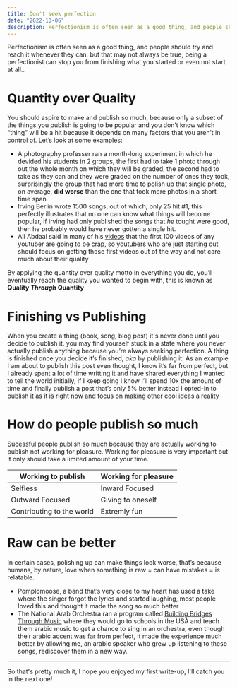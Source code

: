 ```yaml
---
title: Don't seek perfection
date: "2022-10-06"
description: Perfectionism is often seen as a good thing, and people should try and reach it whenever they can, but that may not always be true, being a perfectionist can stop you from finishing what you started or even not start at all..
---
```


Perfectionism is often seen as a good thing, and people should try and reach it whenever they can, but that may not always be true, being a perfectionist can stop you from finishing what you started or even not start at all..

# Quantity over Quality

You should aspire to make and publish so much, because only a subset of the things you publish is going to be popular and you don’t know which “thing” will be a hit because it depends on many factors that you aren’t in control of. Let’s look at some examples:

- A photography professer ran a month-long experiment in which he devided his students in 2 groups, the first had to take 1 photo through out the whole month on which they will be graded, the second had to take as they can and they were graded on the number of ones they took, surprisingly the group that had more time to polish up that single photo, on average, **did worse** than the one that took more photos in a short time span
- Irving Berlin wrote 1500 songs, out of which, only 25 hit #1, this perfectly illustrates that no one can know what things will become popular, if irving had only published the songs that _he_ tought were good, then he probably would have never gotten a single hit.
- Ali Abdaal said in many of his [videos](https://twitter.com/aliabdaal/status/1362144792197611523) that the first 100 videos of any youtuber are going to be crap, so youtubers who are just starting out should focus on getting those first videos out of the way and not care much about their quality

By applying the quantity over quality motto in everything you do, you’ll eventually reach the quality you wanted to begin with, this is known as **Quality _Through_ Quantity**

# Finishing vs Publishing

When you create a thing (book, song, blog post) it's never done until you decide to publish it. you may find yourself stuck in a state where you never actually publish anything because you’re always seeking perfection. A thing is finished once you decide it’s finished, _aka_ by publishing it.
As an example I am about to publish this post even thought, I know it’s far from perfect, but I already spent a lot of time writting it and have shared everything I wanted to tell the world initially, if I keep going I know I’ll spend 10x the amount of time and finally publish a post that’s only 5% better instead I opted-in to publish it as it is right now and focus on making other cool ideas a reality

# How do people publish so much

Sucessful people publish so much because they are actually working to publish not working for pleasure. Working for pleasure is very important but it only should take a limited amount of your time.

<Table>
  <thead>
    <tr>
      <th>Working to publish</th>
      <th>Working for pleasure</th>
    </tr>
  </thead>
  <tbody>
    <tr>
      <td>Selfless</td>
      <td>Inward Focused</td>
    </tr>
    <tr>
      <td>Outward Focused</td>
      <td>Giving to oneself</td>
    </tr>
    <tr>
      <td>Contributing to the world</td>
      <td>Extremly fun</td>
    </tr>
  </tbody>
</Table>

# Raw can be better

In certain cases, polishing up can make things look worse, that’s because humans, by nature, love when something is raw = can have mistakes = is relatable.

- Pomplomoose, a band that’s very close to my heart has used a take where the singer forgot the lyrics and started laughing, most people loved this and thought it made the song so much better
- The National Arab Orchestra ran a program called [Building Bridges Through Music](https://www.youtube.com/playlist?list=PLWygykGd2MWhVO-JFk1hgclyMoCv34ktr) where they would go to schools in the USA and teach them arabic music to get a chance to sing in an orchestra, even though their arabic accent was far from perfect, it made the experience much better by allowing me, an arabic speaker who grew up listening to these songs, rediscover them in a new way.

---

So that's pretty much it, I hope you enjoyed my first write-up, I'll catch you in the next one!
